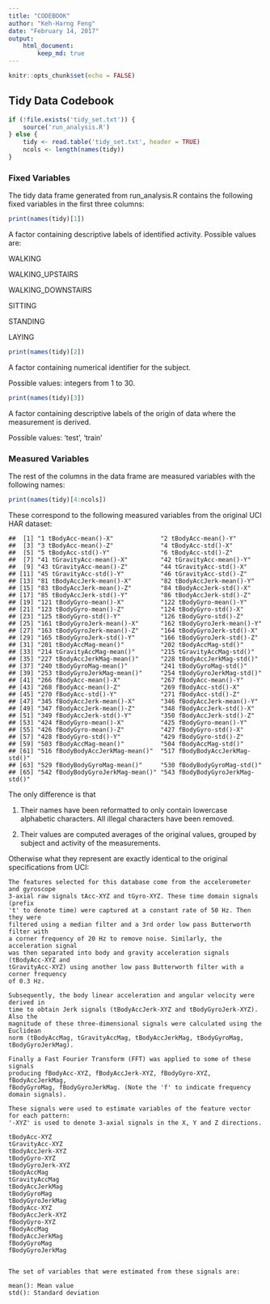 ```yaml
---
title: "CODEBOOK"
author: "Keh-Harng Feng"
date: "February 14, 2017"
output: 
    html_document:
        keep_md: true
---
```


```r
knitr::opts_chunk$set(echo = FALSE)
```

## Tidy Data Codebook

```r
if (!file.exists('tidy_set.txt')) {
    source('run_analysis.R')
} else {
    tidy <- read.table('tidy_set.txt', header = TRUE)
    ncols <- length(names(tidy))
}
```
### Fixed Variables
The tidy data frame generated from run_analysis.R contains the following fixed 
variables in the first three columns:
```r
print(names(tidy)[1])
```
A factor containing descriptive labels of identified activity. Possible values 
are:

WALKING

WALKING_UPSTAIRS

WALKING_DOWNSTAIRS

SITTING

STANDING

LAYING

```r
print(names(tidy)[2])
```
A factor containing numerical identifier for the subject.

Possible values: integers from 1 to 30.

```r
print(names(tidy)[3])
```
A factor containing descriptive labels of the origin of data where the 
measurement is derived. 

Possible values: 'test', 'train'

### Measured Variables

The rest of the columns in the data frame are measured variables with the following 
names:
```r
print(names(tidy)[4:ncols])
```

These correspond to the following measured variables from the original UCI HAR 
dataset:

```
##  [1] "1 tBodyAcc-mean()-X"             "2 tBodyAcc-mean()-Y"            
##  [3] "3 tBodyAcc-mean()-Z"             "4 tBodyAcc-std()-X"             
##  [5] "5 tBodyAcc-std()-Y"              "6 tBodyAcc-std()-Z"             
##  [7] "41 tGravityAcc-mean()-X"         "42 tGravityAcc-mean()-Y"        
##  [9] "43 tGravityAcc-mean()-Z"         "44 tGravityAcc-std()-X"         
## [11] "45 tGravityAcc-std()-Y"          "46 tGravityAcc-std()-Z"         
## [13] "81 tBodyAccJerk-mean()-X"        "82 tBodyAccJerk-mean()-Y"       
## [15] "83 tBodyAccJerk-mean()-Z"        "84 tBodyAccJerk-std()-X"        
## [17] "85 tBodyAccJerk-std()-Y"         "86 tBodyAccJerk-std()-Z"        
## [19] "121 tBodyGyro-mean()-X"          "122 tBodyGyro-mean()-Y"         
## [21] "123 tBodyGyro-mean()-Z"          "124 tBodyGyro-std()-X"          
## [23] "125 tBodyGyro-std()-Y"           "126 tBodyGyro-std()-Z"          
## [25] "161 tBodyGyroJerk-mean()-X"      "162 tBodyGyroJerk-mean()-Y"     
## [27] "163 tBodyGyroJerk-mean()-Z"      "164 tBodyGyroJerk-std()-X"      
## [29] "165 tBodyGyroJerk-std()-Y"       "166 tBodyGyroJerk-std()-Z"      
## [31] "201 tBodyAccMag-mean()"          "202 tBodyAccMag-std()"          
## [33] "214 tGravityAccMag-mean()"       "215 tGravityAccMag-std()"       
## [35] "227 tBodyAccJerkMag-mean()"      "228 tBodyAccJerkMag-std()"      
## [37] "240 tBodyGyroMag-mean()"         "241 tBodyGyroMag-std()"         
## [39] "253 tBodyGyroJerkMag-mean()"     "254 tBodyGyroJerkMag-std()"     
## [41] "266 fBodyAcc-mean()-X"           "267 fBodyAcc-mean()-Y"          
## [43] "268 fBodyAcc-mean()-Z"           "269 fBodyAcc-std()-X"           
## [45] "270 fBodyAcc-std()-Y"            "271 fBodyAcc-std()-Z"           
## [47] "345 fBodyAccJerk-mean()-X"       "346 fBodyAccJerk-mean()-Y"      
## [49] "347 fBodyAccJerk-mean()-Z"       "348 fBodyAccJerk-std()-X"       
## [51] "349 fBodyAccJerk-std()-Y"        "350 fBodyAccJerk-std()-Z"       
## [53] "424 fBodyGyro-mean()-X"          "425 fBodyGyro-mean()-Y"         
## [55] "426 fBodyGyro-mean()-Z"          "427 fBodyGyro-std()-X"          
## [57] "428 fBodyGyro-std()-Y"           "429 fBodyGyro-std()-Z"          
## [59] "503 fBodyAccMag-mean()"          "504 fBodyAccMag-std()"          
## [61] "516 fBodyBodyAccJerkMag-mean()"  "517 fBodyBodyAccJerkMag-std()"  
## [63] "529 fBodyBodyGyroMag-mean()"     "530 fBodyBodyGyroMag-std()"     
## [65] "542 fBodyBodyGyroJerkMag-mean()" "543 fBodyBodyGyroJerkMag-std()"
```

The only difference is that 

1. Their names have been reformatted to only contain lowercase alphabetic 
characters. All illegal characters have been removed.

2. Their values are computed averages of the original values, grouped by subject 
and activity of the measurements.

Otherwise what they represent are exactly identical to the original 
specifications from UCI:

```
The features selected for this database come from the accelerometer and gyroscope
3-axial raw signals tAcc-XYZ and tGyro-XYZ. These time domain signals (prefix 
't' to denote time) were captured at a constant rate of 50 Hz. Then they were 
filtered using a median filter and a 3rd order low pass Butterworth filter with 
a corner frequency of 20 Hz to remove noise. Similarly, the acceleration signal 
was then separated into body and gravity acceleration signals (tBodyAcc-XYZ and 
tGravityAcc-XYZ) using another low pass Butterworth filter with a corner frequency 
of 0.3 Hz. 

Subsequently, the body linear acceleration and angular velocity were derived in 
time to obtain Jerk signals (tBodyAccJerk-XYZ and tBodyGyroJerk-XYZ). Also the 
magnitude of these three-dimensional signals were calculated using the Euclidean 
norm (tBodyAccMag, tGravityAccMag, tBodyAccJerkMag, tBodyGyroMag, tBodyGyroJerkMag). 

Finally a Fast Fourier Transform (FFT) was applied to some of these signals 
producing fBodyAcc-XYZ, fBodyAccJerk-XYZ, fBodyGyro-XYZ, fBodyAccJerkMag, 
fBodyGyroMag, fBodyGyroJerkMag. (Note the 'f' to indicate frequency domain signals). 

These signals were used to estimate variables of the feature vector for each pattern:  
'-XYZ' is used to denote 3-axial signals in the X, Y and Z directions.

tBodyAcc-XYZ
tGravityAcc-XYZ
tBodyAccJerk-XYZ
tBodyGyro-XYZ
tBodyGyroJerk-XYZ
tBodyAccMag
tGravityAccMag
tBodyAccJerkMag
tBodyGyroMag
tBodyGyroJerkMag
fBodyAcc-XYZ
fBodyAccJerk-XYZ
fBodyGyro-XYZ
fBodyAccMag
fBodyAccJerkMag
fBodyGyroMag
fBodyGyroJerkMag


The set of variables that were estimated from these signals are: 

mean(): Mean value
std(): Standard deviation
```